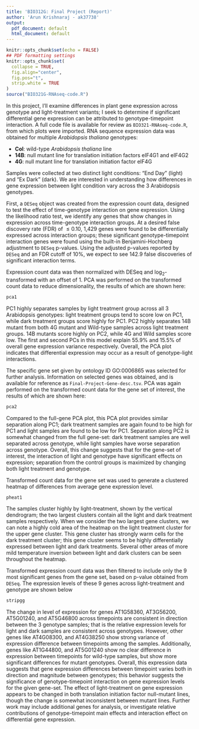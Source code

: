 ```yaml
---
title: 'BIO312G: Final Project (Report)'
author: 'Arun Krishnaraj - ak37738'
output:
  pdf_document: default
  html_document: default
---
```


```r
knitr::opts_chunk$set(echo = FALSE)
## PDF formatting settings
knitr::opts_chunk$set(
  collapse = TRUE,
  fig.align="center",
  fig.pos="t",
  strip.white = TRUE
)
source("BIO321G-RNAseq-code.R")
```

In this project, I'll examine differences in plant gene expression across genotype and light-treatment variants; I seek to determine if significant differential gene expression can be attributed to genotype-timepoint interaction. A full code file is available for review as `BIO321-RNAseq-code.R`, from which plots were imported. RNA sequence expression data was obtained for multiple *Arabidopsis thaliana* genotypes:

- **Col**: wild-type *Arabidopsis thaliana* line
- **14B**: null mutant line for translation initiation factors eIF4G1 and eIF4G2
- **4G**: null mutant line for translation initiation factor eIF4G

Samples were collected at two distinct light conditions: "End Day" (light) and "Ex Dark" (dark). We are interested in understanding how differences in gene expression between light condition vary across the 3 Arabidopsis genotypes.

First, a `DESeq` object was created from the expression count data, designed to test the effect of time-genotype interaction on gene expression. Using the likelihood ratio test, we identify any genes that show changes in expression across time-genotype interaction groups. At a desired false discovery rate (FDR) of $\leq 0.10$, 1,429 genes were found to be differentially expressed across interaction groups; these significant genotype-timepoint interaction genes were found using the built-in Benjamini-Hochberg adjustment to `DESeq` p-values. Using the adjusted p-values reported by `DESeq` and an FDR cutoff of $10\%$, we expect to see 142.9 false discoveries of significant interaction terms.

Expression count data was then normalized with DESeq and log$_2$-transformed with an offset of 1. PCA was performed on the transformed count data to reduce dimensionality, the results of which are shown here:

```r
pca1
```


PC1 highly separates samples by light treatment group across all 3 Arabidopsis genotypes: light treatment groups tend to score low on PC1, while dark treatment groups score highly for PC1. PC2 highly separates 14B mutant from both 4G mutant and Wild-type samples across light treatment groups. 14B mutants score highly on PC2, while 4G and Wild samples score low. The first and second PCs in this model explain 55.9% and 15.5% of overall gene expression variance respectively. Overall, the PCA plot indicates that differential expression may occur as a result of genotype-light interactions.

The specific gene set given by ontology ID GO:0006865 was selected for further analysis. Information on selected genes was obtained, and is available for reference as `Final-Project-Gene-desc.tsv`. PCA was again performed on the transformed count data for the gene set of interest, the results of which are shown here:

```r
pca2
```

Compared to the full-gene PCA plot, this PCA plot provides similar separation along PC1; dark treatment samples are again found to be high for PC1 and light samples are found to be low for PC1. Separation along PC2 is somewhat changed from the full gene-set: dark treatment samples are well separated across genotype, while light samples have worse separation across genotype. Overall, this change suggests that for the gene-set of interest, the interaction of light and genotype have significant effects on expression; separation from the control groups is maximized by changing both light treatment and genotype.

Transformed count data for the gene set was used to generate a clustered heatmap of differences from average gene expression level.

```r
pheat1
```

The samples cluster highly by light-treatment, shown by the vertical dendrogram; the two largest clusters contain all the light and dark treatment samples respectively. When we consider the two largest gene clusters, we can note a highly cold area of the heatmap on the light treatment cluster for the upper gene cluster. This gene cluster has strongly warm cells for the dark treatment cluster; this gene cluster seems to be highly differentially expressed between light and dark treatments. Several other areas of more mild temperature inversion between light and dark clusters can be seen throughout the heatmap.

Transformed expression count data was then filtered to include only the 9 most significant genes from the gene set, based on p-value obtained from `DESeq`. The expression levels of these 9 genes across light-treatment and genotype are shown below

```r
stripgg
```


The change in level of expression for genes AT1G58360, AT3G56200, AT5G01240, and AT5G46800 across timepoints are consistent in direction between the 3 genotype samples; that is the relative expression levels for light and dark samples are consistent across genotypes. However, other genes like AT4G08300, and AT4G38250 show strong variance of expression difference between timepoints among the samples. Additionally, genes like AT1G44800, and AT5G01240 show no clear difference in expression between timepoints for wild-type samples, but show more significant differences for mutant genotypes. Overall, this expression data suggests that gene expression differences between timepoint varies both in direction and magnitude between genotypes; this behavior suggests the significance of genotype-timepoint interaction on gene expression levels for the given gene-set. The effect of light-treatment on gene expression appears to be changed in both translation initiation factor null-mutant lines, though the change is somewhat inconsistent between mutant lines. Further work may include additional genes for analysis, or investigate relative contributions of genotype-timepoint main effects and interaction effect on differential gene expression.

